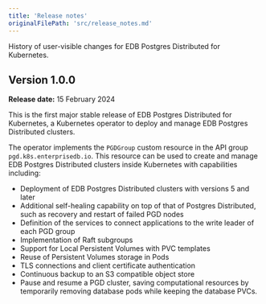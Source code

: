 ```yaml
---
title: 'Release notes'
originalFilePath: 'src/release_notes.md'
---
```


History of user-visible changes for EDB Postgres Distributed for Kubernetes.

## Version 1.0.0

**Release date:** 15 February 2024

This is the first major stable release of EDB Postgres Distributed for
Kubernetes, a Kubernetes operator to deploy and manage
EDB Postgres Distributed clusters.

The operator implements the `PGDGroup` custom resource
in the API group `pgd.k8s.enterprisedb.io`.
This resource can be used to create and manage EDB Postgres Distributed clusters
inside Kubernetes with capabilities including:

-   Deployment of EDB Postgres Distributed clusters with versions 5 and later
-   Additional self-healing capability on top of that of Postgres Distributed,
    such as recovery and restart of failed PGD nodes
-   Definition of the services to connect applications to the
    write leader of each PGD group
-   Implementation of Raft subgroups
-   Support for Local Persistent Volumes with PVC templates
-   Reuse of Persistent Volumes storage in Pods
-   TLS connections and client certificate authentication
-   Continuous backup to an S3 compatible object store
-   Pause and resume a PGD cluster, saving computational resources by temporarily
    removing database pods while keeping the database PVCs.
